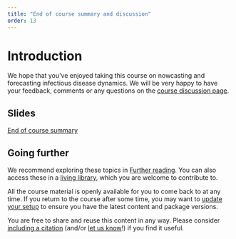 ```yaml
---
title: "End of course summary and discussion"
order: 13
---
```


# Introduction

We hope that you've enjoyed taking this course on nowcasting and forecasting infectious disease dynamics.
We will be very happy to have your feedback, comments or any questions on the [course discussion page](https://github.com/nfidd/nfidd/discussions).


## Slides

[End of course summary](slides/closing)

## Going further

We recommend exploring these topics in [Further reading](../reference/further_reading).
You can also access these in a [living library](https://www.zotero.org/groups/6031904/nowcasting_and_forecasting_infectious_disease_dynamics/library), which you are welcome to contribute to.

All the course material is openly available for you to come back to at any time. 
If you return to the course after some time, you may want to [update your setup](../reference/getting-started) to ensure you have the latest content and package versions.

You are free to share and reuse this content in any way. 
Please consider [including a citation](../reference/authors#how-to-cite) (and/or [let us know](https://github.com/nfidd/nfidd/discussions)!) if you find it useful.


